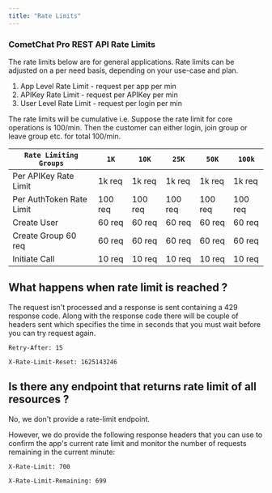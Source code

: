 ```yaml
---
title: "Rate Limits"
---
```




### CometChat Pro REST API Rate Limits

<Note>

The rate limits below are for general applications. Rate limits can be adjusted on a per need basis, depending on your use-case and plan.

</Note>

1. App Level Rate Limit - request per app per min
2. APIKey Rate Limit - request per APIKey per min
3. User Level Rate Limit - request per login per min

<Note>

The rate limits will be cumulative i.e. Suppose the rate limit for core operations is 100/min. Then the customer can either login, join group or leave group etc. for total 100/min.

</Note>

| `Rate Limiting Groups`   | `1K`    | `10K`   | `25K`   | `50K`   | `100k`  |
| ------------------------ | ------- | ------- | ------- | ------- | ------- |
| Per APIKey Rate Limit    | 1k req  | 1k req  | 1k req  | 1k req  | 1k req  |
| Per AuthToken Rate Limit | 100 req | 100 req | 100 req | 100 req | 100 req |
| Create User              | 60 req  | 60 req  | 60 req  | 60 req  | 60 req  |
| Create Group 60 req      | 60 req  | 60 req  | 60 req  | 60 req  | 60 req  |
| Initiate Call            | 10 req  | 10 req  | 10 req  | 10 req  | 10 req  |

## What happens when rate limit is reached ?

The request isn't processed and a response is sent containing a 429 response code. Along with the response code there will be couple of headers sent which specifies the time in seconds that you must wait before you can try request again.

`Retry-After: 15`

`X-Rate-Limit-Reset: 1625143246`

## Is there any endpoint that returns rate limit of all resources ?

No, we don't provide a rate-limit endpoint.

However, we do provide the following response headers that you can use to confirm the app's current rate limit and monitor the number of requests remaining in the current minute:

`X-Rate-Limit: 700`

`X-Rate-Limit-Remaining: 699`
